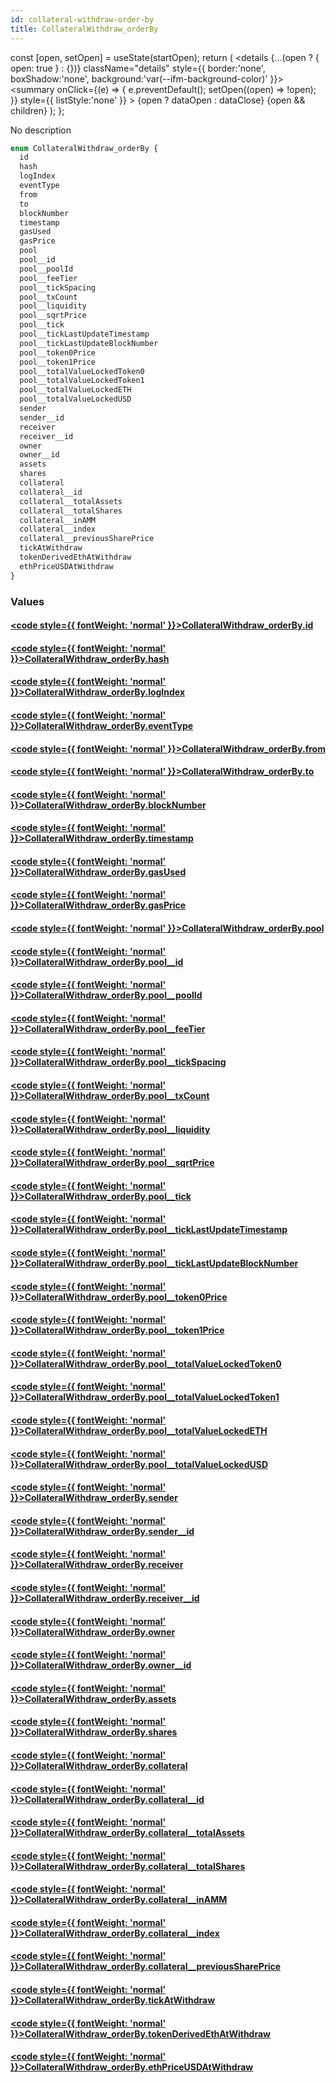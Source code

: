```yaml
---
id: collateral-withdraw-order-by
title: CollateralWithdraw_orderBy
---
```









  const [open, setOpen] = useState(startOpen);
  return (
    <details {...(open ? { open: true } : {})} className="details" style={{ border:'none', boxShadow:'none', background:'var(--ifm-background-color)' }}>
      <summary
        onClick={(e) => {
          e.preventDefault();
          setOpen((open) => !open);
        }}
        style={{ listStyle:'none' }}
      >
      {open ? dataOpen : dataClose}
      </summary>
      {open && children}
    </details>
  );
};








No description


```graphql
enum CollateralWithdraw_orderBy {
  id
  hash
  logIndex
  eventType
  from
  to
  blockNumber
  timestamp
  gasUsed
  gasPrice
  pool
  pool__id
  pool__poolId
  pool__feeTier
  pool__tickSpacing
  pool__txCount
  pool__liquidity
  pool__sqrtPrice
  pool__tick
  pool__tickLastUpdateTimestamp
  pool__tickLastUpdateBlockNumber
  pool__token0Price
  pool__token1Price
  pool__totalValueLockedToken0
  pool__totalValueLockedToken1
  pool__totalValueLockedETH
  pool__totalValueLockedUSD
  sender
  sender__id
  receiver
  receiver__id
  owner
  owner__id
  assets
  shares
  collateral
  collateral__id
  collateral__totalAssets
  collateral__totalShares
  collateral__inAMM
  collateral__index
  collateral__previousSharePrice
  tickAtWithdraw
  tokenDerivedEthAtWithdraw
  ethPriceUSDAtWithdraw
}
```




### Values

#### [<code style={{ fontWeight: 'normal' }}>CollateralWithdraw_orderBy.<b>id</b></code>](#)  
> 
> 
> 
> 

#### [<code style={{ fontWeight: 'normal' }}>CollateralWithdraw_orderBy.<b>hash</b></code>](#)  
> 
> 
> 
> 

#### [<code style={{ fontWeight: 'normal' }}>CollateralWithdraw_orderBy.<b>logIndex</b></code>](#)  
> 
> 
> 
> 

#### [<code style={{ fontWeight: 'normal' }}>CollateralWithdraw_orderBy.<b>eventType</b></code>](#)  
> 
> 
> 
> 

#### [<code style={{ fontWeight: 'normal' }}>CollateralWithdraw_orderBy.<b>from</b></code>](#)  
> 
> 
> 
> 

#### [<code style={{ fontWeight: 'normal' }}>CollateralWithdraw_orderBy.<b>to</b></code>](#)  
> 
> 
> 
> 

#### [<code style={{ fontWeight: 'normal' }}>CollateralWithdraw_orderBy.<b>blockNumber</b></code>](#)  
> 
> 
> 
> 

#### [<code style={{ fontWeight: 'normal' }}>CollateralWithdraw_orderBy.<b>timestamp</b></code>](#)  
> 
> 
> 
> 

#### [<code style={{ fontWeight: 'normal' }}>CollateralWithdraw_orderBy.<b>gasUsed</b></code>](#)  
> 
> 
> 
> 

#### [<code style={{ fontWeight: 'normal' }}>CollateralWithdraw_orderBy.<b>gasPrice</b></code>](#)  
> 
> 
> 
> 

#### [<code style={{ fontWeight: 'normal' }}>CollateralWithdraw_orderBy.<b>pool</b></code>](#)  
> 
> 
> 
> 

#### [<code style={{ fontWeight: 'normal' }}>CollateralWithdraw_orderBy.<b>pool__id</b></code>](#)  
> 
> 
> 
> 

#### [<code style={{ fontWeight: 'normal' }}>CollateralWithdraw_orderBy.<b>pool__poolId</b></code>](#)  
> 
> 
> 
> 

#### [<code style={{ fontWeight: 'normal' }}>CollateralWithdraw_orderBy.<b>pool__feeTier</b></code>](#)  
> 
> 
> 
> 

#### [<code style={{ fontWeight: 'normal' }}>CollateralWithdraw_orderBy.<b>pool__tickSpacing</b></code>](#)  
> 
> 
> 
> 

#### [<code style={{ fontWeight: 'normal' }}>CollateralWithdraw_orderBy.<b>pool__txCount</b></code>](#)  
> 
> 
> 
> 

#### [<code style={{ fontWeight: 'normal' }}>CollateralWithdraw_orderBy.<b>pool__liquidity</b></code>](#)  
> 
> 
> 
> 

#### [<code style={{ fontWeight: 'normal' }}>CollateralWithdraw_orderBy.<b>pool__sqrtPrice</b></code>](#)  
> 
> 
> 
> 

#### [<code style={{ fontWeight: 'normal' }}>CollateralWithdraw_orderBy.<b>pool__tick</b></code>](#)  
> 
> 
> 
> 

#### [<code style={{ fontWeight: 'normal' }}>CollateralWithdraw_orderBy.<b>pool__tickLastUpdateTimestamp</b></code>](#)  
> 
> 
> 
> 

#### [<code style={{ fontWeight: 'normal' }}>CollateralWithdraw_orderBy.<b>pool__tickLastUpdateBlockNumber</b></code>](#)  
> 
> 
> 
> 

#### [<code style={{ fontWeight: 'normal' }}>CollateralWithdraw_orderBy.<b>pool__token0Price</b></code>](#)  
> 
> 
> 
> 

#### [<code style={{ fontWeight: 'normal' }}>CollateralWithdraw_orderBy.<b>pool__token1Price</b></code>](#)  
> 
> 
> 
> 

#### [<code style={{ fontWeight: 'normal' }}>CollateralWithdraw_orderBy.<b>pool__totalValueLockedToken0</b></code>](#)  
> 
> 
> 
> 

#### [<code style={{ fontWeight: 'normal' }}>CollateralWithdraw_orderBy.<b>pool__totalValueLockedToken1</b></code>](#)  
> 
> 
> 
> 

#### [<code style={{ fontWeight: 'normal' }}>CollateralWithdraw_orderBy.<b>pool__totalValueLockedETH</b></code>](#)  
> 
> 
> 
> 

#### [<code style={{ fontWeight: 'normal' }}>CollateralWithdraw_orderBy.<b>pool__totalValueLockedUSD</b></code>](#)  
> 
> 
> 
> 

#### [<code style={{ fontWeight: 'normal' }}>CollateralWithdraw_orderBy.<b>sender</b></code>](#)  
> 
> 
> 
> 

#### [<code style={{ fontWeight: 'normal' }}>CollateralWithdraw_orderBy.<b>sender__id</b></code>](#)  
> 
> 
> 
> 

#### [<code style={{ fontWeight: 'normal' }}>CollateralWithdraw_orderBy.<b>receiver</b></code>](#)  
> 
> 
> 
> 

#### [<code style={{ fontWeight: 'normal' }}>CollateralWithdraw_orderBy.<b>receiver__id</b></code>](#)  
> 
> 
> 
> 

#### [<code style={{ fontWeight: 'normal' }}>CollateralWithdraw_orderBy.<b>owner</b></code>](#)  
> 
> 
> 
> 

#### [<code style={{ fontWeight: 'normal' }}>CollateralWithdraw_orderBy.<b>owner__id</b></code>](#)  
> 
> 
> 
> 

#### [<code style={{ fontWeight: 'normal' }}>CollateralWithdraw_orderBy.<b>assets</b></code>](#)  
> 
> 
> 
> 

#### [<code style={{ fontWeight: 'normal' }}>CollateralWithdraw_orderBy.<b>shares</b></code>](#)  
> 
> 
> 
> 

#### [<code style={{ fontWeight: 'normal' }}>CollateralWithdraw_orderBy.<b>collateral</b></code>](#)  
> 
> 
> 
> 

#### [<code style={{ fontWeight: 'normal' }}>CollateralWithdraw_orderBy.<b>collateral__id</b></code>](#)  
> 
> 
> 
> 

#### [<code style={{ fontWeight: 'normal' }}>CollateralWithdraw_orderBy.<b>collateral__totalAssets</b></code>](#)  
> 
> 
> 
> 

#### [<code style={{ fontWeight: 'normal' }}>CollateralWithdraw_orderBy.<b>collateral__totalShares</b></code>](#)  
> 
> 
> 
> 

#### [<code style={{ fontWeight: 'normal' }}>CollateralWithdraw_orderBy.<b>collateral__inAMM</b></code>](#)  
> 
> 
> 
> 

#### [<code style={{ fontWeight: 'normal' }}>CollateralWithdraw_orderBy.<b>collateral__index</b></code>](#)  
> 
> 
> 
> 

#### [<code style={{ fontWeight: 'normal' }}>CollateralWithdraw_orderBy.<b>collateral__previousSharePrice</b></code>](#)  
> 
> 
> 
> 

#### [<code style={{ fontWeight: 'normal' }}>CollateralWithdraw_orderBy.<b>tickAtWithdraw</b></code>](#)  
> 
> 
> 
> 

#### [<code style={{ fontWeight: 'normal' }}>CollateralWithdraw_orderBy.<b>tokenDerivedEthAtWithdraw</b></code>](#)  
> 
> 
> 
> 

#### [<code style={{ fontWeight: 'normal' }}>CollateralWithdraw_orderBy.<b>ethPriceUSDAtWithdraw</b></code>](#)  
> 
> 
> 
> 





